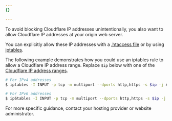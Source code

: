 ```yaml
---
{}

---
```


To avoid blocking Cloudflare IP addresses unintentionally, you also want to allow Cloudflare IP addresses at your origin web server.

You can explicitly allow these IP addresses with a [.htaccess file](https://httpd.apache.org/docs/trunk/mod/mod_authz_core.html#require) or by using [iptables](https://www.linode.com/docs/security/firewalls/control-network-traffic-with-iptables/#block-or-allow-traffic-by-port-number-to-create-an-iptables-firewall).

The following example demonstrates how you could use an iptables rule to allow a Cloudflare IP address range. Replace `$ip` below with one of the [Cloudflare IP address ranges](https://www.cloudflare.com/ips).

```bash
# For IPv4 addresses
$ iptables -I INPUT -p tcp -m multiport --dports http,https -s $ip -j ACCEPT

# For IPv6 addresses
$ ip6tables -I INPUT -p tcp -m multiport --dports http,https -s $ip -j ACCEPT
```

For more specific guidance, contact your hosting provider or website administrator.
